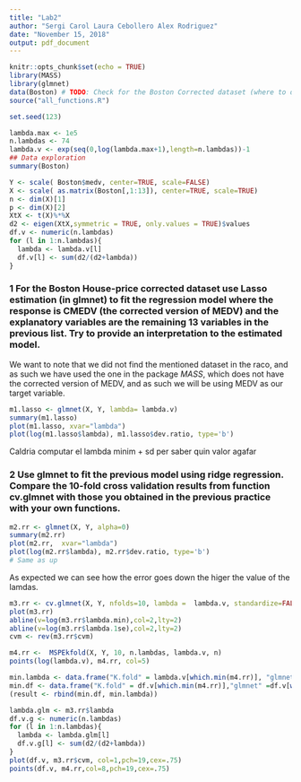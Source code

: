 ```yaml
---
title: "Lab2"
author: "Sergi Carol Laura Cebollero Alex Rodriguez"
date: "November 15, 2018"
output: pdf_document
---
```


```r
knitr::opts_chunk$set(echo = TRUE)
library(MASS)
library(glmnet)
data(Boston) # TODO: Check for the Boston Corrected dataset (where to download it?)
source("all_functions.R")
```


```r
set.seed(123)

lambda.max <- 1e5
n.lambdas <- 74
lambda.v <- exp(seq(0,log(lambda.max+1),length=n.lambdas))-1
## Data exploration
summary(Boston)

Y <- scale( Boston$medv, center=TRUE, scale=FALSE)
X <- scale( as.matrix(Boston[,1:13]), center=TRUE, scale=TRUE)
n <- dim(X)[1]
p <- dim(X)[2]
XtX <- t(X)%*%X 
d2 <- eigen(XtX,symmetric = TRUE, only.values = TRUE)$values
df.v <- numeric(n.lambdas)
for (l in 1:n.lambdas){
  lambda <- lambda.v[l]
  df.v[l] <- sum(d2/(d2+lambda)) 
}

```

### 1  For the Boston House-price corrected dataset use Lasso estimation (in glmnet) to fit the regression model where the response is CMEDV (the corrected version of MEDV) and the explanatory variables are the remaining 13 variables in the previous list. Try to provide an interpretation to the estimated model.

We want to note that we did not find the mentioned dataset in the raco, and as such we have used the one in the package _MASS_, which does not have the corrected version of MEDV, and as such we will be using MEDV as our target variable.

```r
m1.lasso <- glmnet(X, Y, lambda= lambda.v)
summary(m1.lasso)
plot(m1.lasso, xvar="lambda")
plot(log(m1.lasso$lambda), m1.lasso$dev.ratio, type='b')
```

Caldria computar el lambda minim + sd per saber quin valor agafar


### 2 Use glmnet to fit the previous model using ridge regression. Compare the 10-fold cross validation results from function cv.glmnet with those you obtained in the previous practice with your own functions.

```r
m2.rr <- glmnet(X, Y, alpha=0)
summary(m2.rr)
plot(m2.rr,  xvar="lambda")
plot(log(m2.rr$lambda), m2.rr$dev.ratio, type='b')
# Same as up
```
As expected we can see how the error goes down the higer the value of the lamdas.
```r
m3.rr <- cv.glmnet(X, Y, nfolds=10, lambda =  lambda.v, standardize=FALSE, intercept=FALSE, alpha=0)
plot(m3.rr)
abline(v=log(m3.rr$lambda.min),col=2,lty=2)
abline(v=log(m3.rr$lambda.1se),col=2,lty=2)
cvm <- rev(m3.rr$cvm)

m4.rr <-  MSPEkfold(X, Y, 10, n.lambdas, lambda.v, n)
points(log(lambda.v), m4.rr, col=5)

min.lambda <- data.frame("K.fold" = lambda.v[which.min(m4.rr)], "glmnet" = m3.rr$lambda.min)
min.df <- data.frame("K.fold" = df.v[which.min(m4.rr)],"glmnet" =df.v[which(lambda.v == m3.rr$lambda.min)])
(result <- rbind(min.df, min.lambda))
```


```r
lambda.glm <- m3.rr$lambda
df.v.g <- numeric(n.lambdas)
for (l in 1:n.lambdas){
  lambda <- lambda.glm[l]
  df.v.g[l] <- sum(d2/(d2+lambda)) 
}
plot(df.v, m3.rr$cvm, col=1,pch=19,cex=.75)
points(df.v, m4.rr,col=8,pch=19,cex=.75)
```


